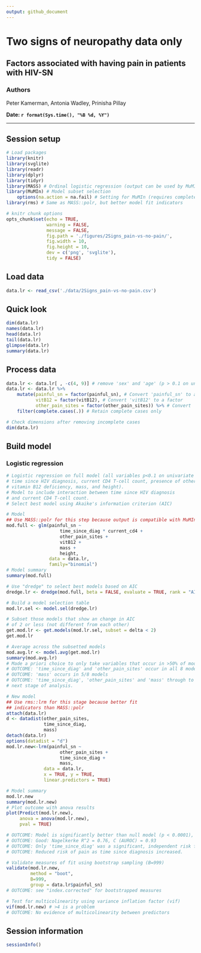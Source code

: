 ```yaml
---
output: github_document
---
```

# Two signs of neuropathy data only

## Factors associated with having pain in patients with HIV-SN

### Authors
Peter Kamerman, Antonia Wadley, Prinisha Pillay

**Date: `r format(Sys.time(), "%B %d, %Y")`**

***

## Session setup
```r
# Load packages
library(knitr)
library(svglite)
library(readr)
library(dplyr)
library(tidyr)
library(MASS) # Ordinal logistic regression (output can be used by MuMIn)
library(MuMIn) # Model subset selection
    options(na.action = na.fail) # Setting for MuMIn (requires complete dataset)
library(rms) # Same as MASS::polr, but better model fit indicators

# knitr chunk options
opts_chunk$set(echo = TRUE,
               warning = FALSE,
               message = FALSE,
               fig.path = './figures/2Signs_pain-vs-no-pain/',
               fig.width = 10,
               fig.height = 10,
               dev = c('png', 'svglite'),
               tidy = FALSE)
```

## Load data
```r
data.lr <- read_csv('./data/2Signs_pain-vs-no-pain.csv')
```

## Quick look
```r
dim(data.lr)
names(data.lr)
head(data.lr)
tail(data.lr)
glimpse(data.lr)
summary(data.lr)
```

## Process data
```r
data.lr <- data.lr[ , -c(4, 9)] # remove 'sex' and 'age' (p > 0.1 on univariate)
data.lr <- data.lr %>%
    mutate(painful_sn = factor(painful_sn), # Convert 'painful_sn' to a factor
           vitB12 = factor(vitB12), # Convert 'vitB12' to a factor
           other_pain_sites = factor(other_pain_sites)) %>% # Convert 'other_pain_sites' to a factor
    filter(complete.cases(.)) # Retain complete cases only

# Check dimensions after removing incomplete cases
dim(data.lr)
```

## Build model
### Logistic regression
```r
# Logistic regression on full model (all variables p<0.1 on univariate analysis,
# time since HIV diagnosis, current CD4 T-cell count, presence of other pain sites, 
# vitamin B12 deficiency, mass, and height).
# Model to include interaction between time since HIV diagnosis 
# and current CD4 T-cell count.
# Select best model using Akaike's information criterion (AIC)

# Model
## Use MASS::polr for this step because output is compatible with MuMIn
mod.full <- glm(painful_sn ~
                    time_since_diag * current_cd4 +
                    other_pain_sites +
                    vitB12 +
                    mass +
                    height,
                data = data.lr, 
                family="binomial")
# Model summary 
summary(mod.full)

# Use "dredge" to select best models based on AIC
dredge.lr <- dredge(mod.full, beta = FALSE, evaluate = TRUE, rank = "AIC")

# Build a model selection table
mod.lr.sel <- model.sel(dredge.lr)

# Subset those models that show an change in AIC 
# of 2 or less (not different from each other)
get.mod.lr <- get.models(mod.lr.sel, subset = delta < 2)
get.mod.lr

# Average across the subsetted models
mod.avg.lr <- model.avg(get.mod.lr)
summary(mod.avg.lr)
# Made a priori choice to only take variables that occur in >50% of models
# OUTCOME: 'time_since_diag' and 'other_pain_sites' occur in all 8 models
# OUTCOME: 'mass' occurs in 5/8 models
# OUTCOME: 'time_since_diag', 'other_pain_sites' and 'mass' through to 
# next stage of analysis.

# New model
## Use rms::lrm for this stage because better fit 
## indicators than MASS::polr
attach(data.lr)
d <- datadist(other_pain_sites, 
              time_since_diag, 
              mass)
detach(data.lr)
options(datadist = "d")
mod.lr.new<-lrm(painful_sn ~
                    other_pain_sites + 
                    time_since_diag +
                    mass, 
              data = data.lr, 
              x = TRUE, y = TRUE, 
              linear.predictors = TRUE)

# Model summary
mod.lr.new
summary(mod.lr.new)
# Plot outcome with anova results
plot(Predict(mod.lr.new), 
     anova = anova(mod.lr.new),
     pval = TRUE)

# OUTCOME: Model is significantly better than null model (p < 0.0001), 
# OUTCOME: Good: Nagelkerke R^2 = 0.76, C (AUROC) = 0.93
# OUTCOME: Only 'time_since_diag' was a significant, independent risk factor
# OUTCOME: Reduced risk of pain as time since diagnosis increased.

# Validate measures of fit using bootstrap sampling (B=999)
validate(mod.lr.new, 
         method = "boot", 
         B=999, 
         group = data.lr$painful_sn)
# OUTCOME: see "index.corrected" for bootstrapped measures

# Test for multicolinearity using variance inflation factor (vif)
vif(mod.lr.new) # >4 is a problem
# OUTCOME: No evidence of multicolinearity between predictors

```

## Session information
```r
sessionInfo()
```
